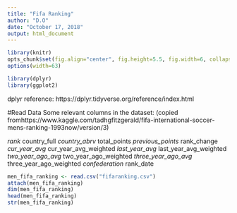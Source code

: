 ```yaml
---
title: "Fifa Ranking"
author: "D.O"
date: "October 17, 2018"
output: html_document
---
```


```r
library(knitr)
opts_chunk$set(fig.align="center", fig.height=5.5, fig.width=6, collapse=TRUE, comment="", prompt=TRUE)
options(width=63)

library(dplyr)
library(ggplot2)
```


dplyr reference: https://dplyr.tidyverse.org/reference/index.html

#Read Data
Some relevant columns in the dataset: (copied fromhttps://www.kaggle.com/tadhgfitzgerald/fifa-international-soccer-mens-ranking-1993now/version/3)

  *rank
  *country_full
  *country_abrv
  *total_points
  *previous_points
  *rank_change
  *cur_year_avg
  *cur_year_avg_weighted
  *last_year_avg
  *last_year_avg_weighted
  *two_year_ago_avg
  *two_year_ago_weighted
  *three_year_ago_avg
  *three_year_ago_weighted
  *confederation
  *rank_date

```r
men_fifa_ranking <- read.csv("fifaranking.csv")
attach(men_fifa_ranking)
dim(men_fifa_ranking)
head(men_fifa_ranking)
str(men_fifa_ranking)
````